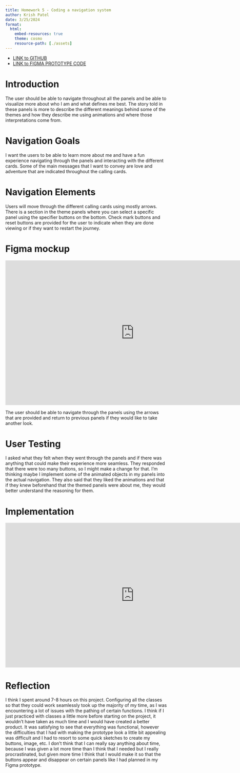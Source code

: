 ```yaml
---
title: Homework 5 - Coding a navigation system
author: Krish Patel
date: 3/25/2024
format:
  html:
    embed-resources: true
    theme: cosmo
    resource-path: [./assets]
---
```


* [LINK to GITHUB](https://github.com/cmsc-vcu/cmsc475-sp2024-hw5-kriishpatell)
* [LINK to FIGMA PROTOTYPE CODE](https://www.figma.com/proto/3wOBKq1UzBVtcePt55Cksj?node-id=0-1&t=xOlgfhpcAl13OtMH-6)

# Introduction

The user should be able to navigate throughout all the panels and be able to visualize more about who I am and what defines me best. The story told in these panels is more to describe the different meanings behind some of the themes and how they describe me using animations and where those interpretations come from.

# Navigation Goals

I want the users to be able to learn more about me and have a fun experience navigating through the panels and interacting with the different cards. Some of the main messages that I want to convey are love and adventure that are indicated throughout the calling cards.

# Navigation Elements

Users will move through the different calling cards using mostly arrows. There is a section in the theme panels where you can select a specific panel using the specifier buttons on the bottom. Check mark buttons and reset buttons are provided for the user to indicate when they are done viewing or if they want to restart the journey.

# Figma mockup

<iframe style="border: 1px solid rgba(0, 0, 0, 0.1);" width=800 height=450 src="https://www.figma.com/embed?embed_host=share&url=https%3A%2F%2Fwww.figma.com%2Fproto%2F3wOBKq1UzBVtcePt55Cksj%2FHW4%3Fembed_host%3Dshare%26kind%3Dproto%26node-id%3D16-142%26page-id%3D0%253A1%26scaling%3Dmin-zoom%26starting-point-node-id%3D16%253A142%26t%3D9KfoV8AAUBi5c1H6-1%26type%3Ddesign%26mode%3Ddesign" data-external = "1" allowfullscreen></iframe>

The user should be able to navigate through the panels using the arrows that are provided and return to previous panels if they would like to take another look.

# User Testing

I asked what they felt when they went through the panels and if there was anything that could make their experience more seamless. They responded that there were too many buttons, so I might make a change for that. I’m thinking maybe I implement some of the animated objects in my panels into the actual navigation. They also said that they liked the animations and that if they knew beforehand that the themed panels were about me, they would better understand the reasoning for them.

# Implementation

```{=html}
<center>
<iframe
src="https://editor.p5js.org/kriishpatell/full/KBNiPmSxn"
style="border: 1px solid rgba(0, 0, 0, 0.1);"
width="800"
height="450"  
data-external="1"
allowfullscreen="allowfullscreen"
webkitallowfullscreen="webkitallowfullscreen"
mozallowfullscreen="mozallowfullscreen"
allow="geolocation *; microphone *; camera *; midi *; encrypted-media *; autoplay *; clipboard-write *; display-capture *"
></iframe>
</center>
```

# Reflection

I think I spent around 7-8 hours on this project. Configuring all the classes so that they could work seamlessly took up the majority of my time, as I was encountering a lot of issues with the pathing of certain functions. I think if I just practiced with classes a little more before starting on the project, it wouldn't have taken as much time and I would have created a better product. It was satisfying to see that everything was functional, however the difficulties that I had with making the prototype look a little bit appealing was difficult and I had to resort to some quick sketches to create my buttons, image, etc. I don't think that I can really say anything about time, because I was given a lot more time than I think that I needed but I really procrastinated, but given more time I think that I would make it so that the buttons appear and disappear on certain panels like I had planned in my Figma prototype. 
